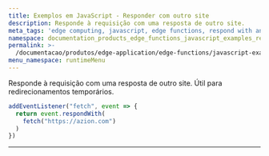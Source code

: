 ```yaml
---
title: Exemplos em JavaScript - Responder com outro site
description: Responde à requisição com uma resposta de outro site.
meta_tags: 'edge computing, javascript, edge functions, respond with another site'
namespace: documentation_products_edge_functions_javascript_examples_respond_another_site
permalink: >-
  /documentacao/produtos/edge-application/edge-functions/javascript-examples/respond-site/
menu_namespace: runtimeMenu
---
```


Responde à requisição com uma resposta de outro site. Útil para redirecionamentos temporários.

```js
addEventListener("fetch", event => {
  return event.respondWith(
    fetch("https://azion.com")
  )
})
```





---

